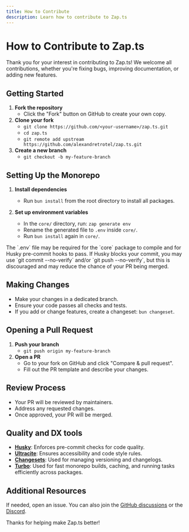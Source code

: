 ```yaml
---
title: How to Contribute
description: Learn how to contribute to Zap.ts
---
```



# How to Contribute to Zap.ts

Thank you for your interest in contributing to Zap.ts! We welcome all contributions, whether you're fixing bugs, improving documentation, or adding new features.

## Getting Started

1. **Fork the repository**
	- Click the "Fork" button on GitHub to create your own copy.
2. **Clone your fork**
   - `git clone https://github.com/<your-username>/zap.ts.git`
   - `cd zap.ts`
   - `git remote add upstream https://github.com/alexandretrotel/zap.ts.git`
3. **Create a new branch**
	- `git checkout -b my-feature-branch`

## Setting Up the Monorepo

1. **Install dependencies**
	- Run `bun install` from the root directory to install all packages.

2. **Set up environment variables**
	- In the `core/` directory, run: `zap generate env`
	- Rename the generated file to `.env` inside `core/`.
	- Run `bun install` again in `core/`.

<Callout type="warn">
The `.env` file may be required for the `core` package to compile and for Husky pre-commit hooks to pass. If Husky blocks your commit, you may use `git commit --no-verify` and/or `git push --no-verify`, but this is discouraged and may reduce the chance of your PR being merged.
</Callout>

## Making Changes

- Make your changes in a dedicated branch.
- Ensure your code passes all checks and tests.
- If you add or change features, create a changeset: `bun changeset`.

## Opening a Pull Request

1. **Push your branch**
	- `git push origin my-feature-branch`
2. **Open a PR**
	- Go to your fork on GitHub and click "Compare & pull request".
	- Fill out the PR template and describe your changes.

## Review Process

- Your PR will be reviewed by maintainers.
- Address any requested changes.
- Once approved, your PR will be merged.

## Quality and DX tools

- **[Husky](https://typicode.github.io/husky/#/)**: Enforces pre-commit checks for code quality.
- **[Ultracite](https://www.ultracite.ai)**: Ensures accessibility and code style rules.
- **[Changesets](https://github.com/changesets/changesets)**: Used for managing versioning and changelogs.
- **[Turbo](https://turbo.build/)**: Used for fast monorepo builds, caching, and running tasks efficiently across packages.

## Additional Resources

If needed, open an issue. You can also join the [GitHub discussions](https://github.com/alexandretrotel/zap.ts/discussions) or the [Discord](https://discord.gg/24hXMC3eAa).

Thanks for helping make Zap.ts better!
